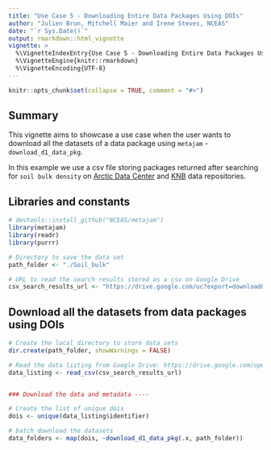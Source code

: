 ```yaml
---
title: "Use Case 5 - Downloading Entire Data Packages Using DOIs"
author: "Julien Brun, Mitchell Maier and Irene Steves, NCEAS"
date: "`r Sys.Date()`"
output: rmarkdown::html_vignette
vignette: >
  %\VignetteIndexEntry{Use Case 5 - Downloading Entire Data Packages Using DOIs}
  %\VignetteEngine{knitr::rmarkdown}
  %\VignetteEncoding{UTF-8}
---
```


```r
knitr::opts_chunk$set(collapse = TRUE, comment = "#>")
```

## Summary

This vignette aims to showcase a use case when the user wants to download all the datasets of a data package using  `metajam` - `download_d1_data_pkg`.

In this example we use a csv file storing packages returned after searching for `soil bulk density` on [Arctic Data Center](https://arcticdata.io/) and [KNB](https://knb.ecoinformatics.org/) data repositories.


## Libraries and constants

```r
# devtools::install_github("NCEAS/metajam")
library(metajam)  
library(readr)
library(purrr)
```

```r
# Directory to save the data set
path_folder <- "./Soil_bulk"

# URL to read the search results stored as a csv on Google Drive
csv_search_results_url <- "https://drive.google.com/uc?export=download&id=1WTLP2BcXCXmUyv4kmntyhuPfrBNdPIqV"

```


## Download all the datasets from data packages using DOIs

```r
# Create the local directory to store data sets
dir.create(path_folder, showWarnings = FALSE)

# Read the data listing from Google Drive: https://drive.google.com/open?id=1WTLP2BcXCXmUyv4kmntyhuPfrBNdPIqV
data_listing <- read_csv(csv_search_results_url)


### Download the data and metadata ----

# Create the list of unique dois
dois <- unique(data_listing$identifier)

# batch download the datasets
data_folders <- map(dois, ~download_d1_data_pkg(.x, path_folder))
```
